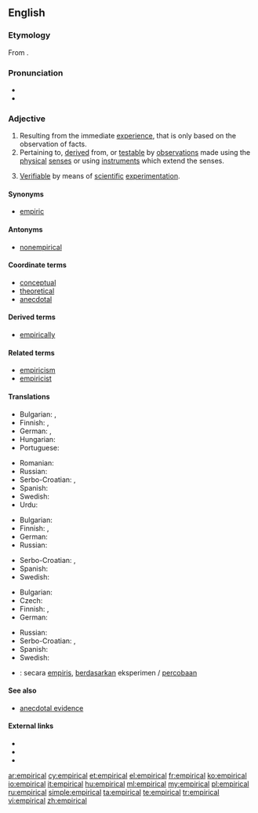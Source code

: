 ==English==

===Etymology===
From {{suffix|empiric|al}}.

===Pronunciation===
* {{IPA|/ɪmˈpɪrɪkl/|lang=en}}
* {{audio|en-us-empirical.ogg|Audio (US)}}

===Adjective===
{{en-adj|-}}

# Resulting from the immediate [[experience]], that is only based on the observation of facts.
# Pertaining to, [[derive]]d from, or [[testable]] by [[observations]] made using the [[physical]] [[senses]] or using [[instruments]] which extend the senses.
# {{context|philosophy of science}} [[verifiable|Verifiable]] by means of [[scientific]] [[experimentation]].

====Synonyms====
* [[empiric]]

====Antonyms====
* [[nonempirical]]

====Coordinate terms====
* [[conceptual]]
* [[theoretical]]
* [[anecdotal]]

====Derived terms====
* [[empirically]]

====Related terms====
* [[empiricism]]
* [[empiricist]]

====Translations====
{{trans-top|pertaining to or based on experience}}
* Bulgarian: {{t+|bg|опитен|sc=Cyrl}}, {{t+|bg|емпиричен|sc=Cyrl}}
* Finnish: {{t-|fi|kokeellinen}}, {{t-|fi|empiirinen}}
* German: {{t+|de|empirisch}}, {{t+|de|erfahrungsgemäß}}
* Hungarian: {{t+|hu|tapasztalati}}
* Portuguese: {{t+|pt|empírico}}
{{trans-mid}}
* Romanian: {{t+|ro|empiric}}
* Russian: {{t+|ru|эмпирический|sc=Cyrl|tr=empiríčeskij}}
* Serbo-Croatian: {{t-|sh|empirijski|alt=empìrījskī}}, {{t-|sh|iskustven|alt=iskùstven}}
* Spanish: {{t+|es|empírico}}
* Swedish: {{t+|sv|empirisk}}
* Urdu: {{t-|ur|تجربی|tr=tajrabi|sc=ur-Arab}}
{{trans-bottom}}

{{trans-top|pertaining to, derived from, or testable by observations}}
* Bulgarian: {{t+|bg|емпиричен|sc=Cyrl}}
* Finnish: {{t-|fi|kokeellinen}}, {{t-|fi|empiirinen}}
* German: {{t+|de|empirisch}}
* Russian: {{t+|ru|эмпирический|sc=Cyrl|tr=empiríčeskij}}
{{trans-mid}}
* Serbo-Croatian: {{t-|sh|empirijski|alt=empìrījskī}}, {{t-|sh|iskustven|alt=iskùstven}}
* Spanish: {{t+|es|empírico}}
* Swedish: {{t+|sv|empirisk}}
{{trans-bottom}}

{{trans-top|verifiable by means of scientific experimentation}}
* Bulgarian: {{t+|bg|емпиричен|sc=Cyrl}}
* Czech: {{t+|cs|empirický|m}}
* Finnish: {{t-|fi|kokeellinen}}, {{t-|fi|empiirinen}}
* German: {{t+|de|empirisch}}
{{trans-mid}}
* Russian: {{t+|ru|эмпирический|sc=Cyrl|tr=empiríčeskij}}
* Serbo-Croatian: {{t-|sh|empirijski|alt=empìrījskī}}, {{t-|sh|iskustven|alt=iskùstven}}
* Spanish: {{t+|es|empírico}}
* Swedish: {{t+|sv|empirisk}}
{{trans-bottom}}

{{checktrans-top}}
* {{ttbc|id}}: secara [[empiris]], [[dasar|berdasarkan]] eksperimen / [[coba|percobaan]]
{{trans-bottom}}

====See also====
* [[anecdotal evidence]]

====External links====
* {{R:Webster 1913}}
* {{R:Century 1911}}
* {{R:OneLook}}

[[ar:empirical]]
[[cy:empirical]]
[[et:empirical]]
[[el:empirical]]
[[fr:empirical]]
[[ko:empirical]]
[[io:empirical]]
[[it:empirical]]
[[hu:empirical]]
[[ml:empirical]]
[[my:empirical]]
[[pl:empirical]]
[[ru:empirical]]
[[simple:empirical]]
[[ta:empirical]]
[[te:empirical]]
[[tr:empirical]]
[[vi:empirical]]
[[zh:empirical]]